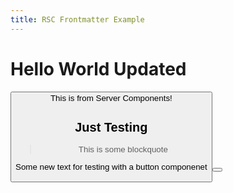 ---
title: RSC Frontmatter Example
---

# Hello World Updated 
<Button mycontent="some content" />
This is from Server Components! 
<CodeBlock />

## Just Testing

> This is some blockquote

Some new text for testing with a button componenet

<Button mycontent="Click Me" />

